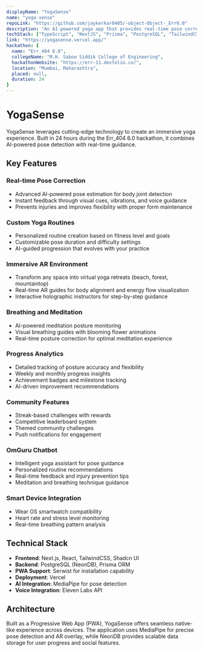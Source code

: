 ```yaml
---
displayName: "YogaSense"
name: "yoga-sense"
repoLink: "https://github.com/jaykerkar0405/-object-Object-_Err6.0"
description: "An AI-powered yoga app that provides real-time pose correction, personalized routines, and immersive AR guidance for better alignment and practice."
techStack: ["TypeScript", "NextJS", "Prisma", "PostgreSQL", "TailwindCSS", "ShadcnUI"]
link: "https://yogasense.vercel.app/"
hackathon: {
  name: "Err_404 6.0",
  collegeName: "M.H. Saboo Siddik College of Engineering",
  hackathonWebsite: "https://err-11.devfolio.co/",
  location: "Mumbai, Maharashtra",
  placed: null,
  duration: 24
}
---
```


# YogaSense

YogaSense leverages cutting-edge technology to create an immersive yoga experience. Built in 24 hours during the Err_404 6.0 hackathon, it combines AI-powered pose detection with real-time guidance.

## Key Features

### Real-time Pose Correction
- Advanced AI-powered pose estimation for body joint detection
- Instant feedback through visual cues, vibrations, and voice guidance
- Prevents injuries and improves flexibility with proper form maintenance

### Custom Yoga Routines
- Personalized routine creation based on fitness level and goals
- Customizable pose duration and difficulty settings
- AI-guided progression that evolves with your practice

### Immersive AR Environment
- Transform any space into virtual yoga retreats (beach, forest, mountaintop)
- Real-time AR guides for body alignment and energy flow visualization
- Interactive holographic instructors for step-by-step guidance

### Breathing and Meditation
- AI-powered meditation posture monitoring
- Visual breathing guides with blooming flower animations
- Real-time posture correction for optimal meditation experience

### Progress Analytics
- Detailed tracking of posture accuracy and flexibility
- Weekly and monthly progress insights
- Achievement badges and milestone tracking
- AI-driven improvement recommendations

### Community Features
- Streak-based challenges with rewards
- Competitive leaderboard system
- Themed community challenges
- Push notifications for engagement

### OmGuru Chatbot
- Intelligent yoga assistant for pose guidance
- Personalized routine recommendations
- Real-time feedback and injury prevention tips
- Meditation and breathing technique guidance

### Smart Device Integration
- Wear OS smartwatch compatibility
- Heart rate and stress level monitoring
- Real-time breathing pattern analysis

## Technical Stack

- **Frontend**: Next.js, React, TailwindCSS, Shadcn UI
- **Backend**: PostgreSQL (NeonDB), Prisma ORM
- **PWA Support**: Serwist for installation capability
- **Deployment**: Vercel
- **AI Integration**: MediaPipe for pose detection
- **Voice Integration**: Eleven Labs API

## Architecture

Built as a Progressive Web App (PWA), YogaSense offers seamless native-like experience across devices. The application uses MediaPipe for precise pose detection and AR overlay, while NeonDB provides scalable data storage for user progress and social features.